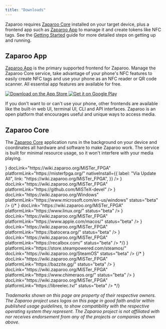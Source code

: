 ```yaml
---
title: "Downloads"
---
```


Zaparoo requires [Zaparoo Core](#zaparoo-core) installed on your target device,
plus a frontend app such as [Zaparoo App](#zaparoo-app) to manage it and create
tokens like NFC tags. See the [Getting Started](https://wiki.zaparoo.org/Getting_started)
guide for more detailed steps on getting up and running.

## Zaparoo App

[Zaparoo App](https://github.com/ZaparooProject/zaparoo-app) is the primary
supported frontend for Zaparoo. Manage the Zaparoo Core service, take advantage
of your phone's NFC features to easily create NFC tags and use your phone as an
NFC reader or QR code scanner. All essential app features are available for free.

<div
  style={{
    display: "flex",
    flexDirection: "row",
    flexWrap: "wrap",
    alignItems: "center",
    paddingBottom: "1rem",
  }}
>
  <a
    href="https://apps.apple.com/us/app/tapto-life/id6480331015?itsct=apps_box_badge&amp;itscg=30200"
    style={{
      display: "inline-block",
      overflow: "hidden",
      width: "150px",
    }}
  >
    <img
      src="/img/ios-install.svg"
      alt="Download on the App Store"
      style={{ width: "150px" }}
    />
  </a>
  <a href="https://play.google.com/store/apps/details?id=dev.wizzo.tapto&pcampaignid=pcampaignidMKT-Other-global-all-co-prtnr-py-PartBadge-Mar2515-1">
    <img
      alt="Get it on Google Play"
      style={{ width: "180px" }}
      src="/img/android-install.png"
    />
  </a>
</div>

If you don't want to or can't use your phone, other frontends are available like
the built-in web UI, terminal UI, CLI and API interfaces. Zaparoo is an open
platform that encourages useful and unique ways to access media.

## Zaparoo Core

The [Zaparoo Core](https://github.com/ZaparooProject/zaparoo-core) application
runs in the background on your device and coordinates all hardware and software
to make Zaparoo work. The service is built for minimal resource usage, so it
won't interfere with your media playing.

<div
  style={{
    display: "flex",
    flexWrap: "wrap",
    alignItems: "start",
    paddingBottom: "1rem",
  }}
>
  <DownloadCard
    name="MiSTer FPGA"
    platform="mister"
    architectures={["arm"]}
    icon={
      <img
        src="/img/logos/mister.svg"
        alt="MiSTer FPGA logo"
        style={{ width: "75px", height: "75px" }}
      />
    }
    docLink="https://wiki.zaparoo.org/MiSTer_FPGA"
    platformLink="https://misterfpga.org/"
    nativeInstall={{
      label: "Via Update All",
      link: "https://wiki.zaparoo.org/MiSTer_FPGA",
    }}
  />
  <DownloadCard
    name="MiSTeX"
    platform="mistex"
    architectures={["arm64"]}
    icon={
      <img
        src="/img/logos/mistex.jpeg"
        alt="MiSTeX logo"
        style={{ width: "75px", height: "75px", borderRadius: "10%" }}
      />
    }
    docLink="https://wiki.zaparoo.org/MiSTer_FPGA"
    platformLink="https://github.com/MiSTeX-devel"
  />
  <DownloadCard
    name="Windows"
    platform="windows"
    architectures={["amd64", "arm64"]}
    icon={
      <img
        src="/img/logos/windows.svg"
        alt="Windows logo"
        style={{ width: "75px", height: "75px" }}
      />
    }
    docLink="https://wiki.zaparoo.org/Windows"
    platformLink="https://www.microsoft.com/en-us/windows"
    status="beta"
  />
  {/* <DownloadCard
    name="Linux"
    platform="linux"
    architectures={["amd64", "arm64"]}
    icon={
      <img
        src="/img/logos/linux.webp"
        alt="Linux logo"
        style={{ width: "63.28px", height: "75px" }}
      />
    }
    docLink="https://wiki.zaparoo.org/MiSTer_FPGA"
    platformLink="https://www.linux.org/"
    status="beta"
  />
  <DownloadCard
    name="macOS"
    platform="mac"
    architectures={["arm64", "amd64"]}
    icon={
      <img
        src="/img/logos/mac.svg"
        alt="macOS logo"
        style={{
          width: "75px",
          height: "75px",
          borderRadius: "100%",
          backgroundColor: "white",
          border: "1px solid white",
        }}
      />
    }
    docLink="https://wiki.zaparoo.org/MiSTer_FPGA"
    platformLink="https://www.apple.com/macos/"
    status="beta"
  />
  <DownloadCard
    name="Batocera"
    platform="batocera"
    architectures={["amd64", "arm64", "arm"]}
    icon={
      <img
        src="/img/logos/batocera.png"
        alt="Batocera logo"
        style={{ width: "75px", height: "73.83px" }}
      />
    }
    docLink="https://wiki.zaparoo.org/MiSTer_FPGA"
    platformLink="https://batocera.org/"
    status="beta"
  />
  <DownloadCard
    name="Recalbox"
    platform="recalbox"
    architectures={["amd64", "arm64", "arm"]}
    icon={
      <img
        src="/img/logos/recalbox.svg"
        alt="Recalbox logo"
        style={{ width: "62.29px", height: "75px" }}
      />
    }
    docLink="https://wiki.zaparoo.org/MiSTer_FPGA"
    platformLink="https://recalbox.com/"
    status="beta"
  /> */}
  <DownloadCard
    name="SteamOS"
    platform="steamos"
    architectures={["amd64"]}
    icon={
      <img
        src="/img/logos/steamos.svg"
        alt="SteamOS logo"
        style={{
          width: "125px",
          height: "33.33px",
          backgroundColor: "white",
          borderRadius: "5px",
        }}
      />
    }
    platformLink="https://store.steampowered.com/steamos/"
    docLink="https://wiki.zaparoo.org/SteamOS"
    status="beta"
  />
  {/* <DownloadCard
    name="Bazzite"
    platform="bazzite"
    architectures={["amd64"]}
    icon={
      <img
        src="/img/logos/bazzite.svg"
        alt="Bazzite logo"
        style={{ width: "75px", height: "75px" }}
      />
    }
    docLink="https://wiki.zaparoo.org/MiSTer_FPGA"
    platformLink="https://bazzite.gg/"
    status="beta"
  />
  <DownloadCard
    name="ChimeraOS"
    platform="chimeraos"
    architectures={["amd64"]}
    icon={
      <img
        src="/img/logos/chimeraos.webp"
        alt="ChimeraOS logo"
        style={{ width: "67.09px", height: "75px" }}
      />
    }
    docLink="https://wiki.zaparoo.org/MiSTer_FPGA"
    platformLink="https://www.chimeraos.org/"
    status="beta"
  />
  <DownloadCard
    name="LibreELEC"
    platform="libreelec"
    architectures={["amd64", "arm64", "arm"]}
    icon={
      <img
        src="/img/logos/libreelec.png"
        alt="LibreELEC logo"
        style={{ width: "75px", height: "75px", borderRadius: "10%" }}
      />
    }
    docLink="https://wiki.zaparoo.org/MiSTer_FPGA"
    platformLink="https://libreelec.tv/"
    status="beta"
  /> */}
</div>

_Trademarks shown on this page are property of their respective owners. The
Zaparoo project uses logos on this page in good faith and/or within published
usage guidelines, to show compatibility with the respective operating system
they represent. The Zaparoo project is not affiliated with nor receives
endorsement from any of the projects or companies shown above._

